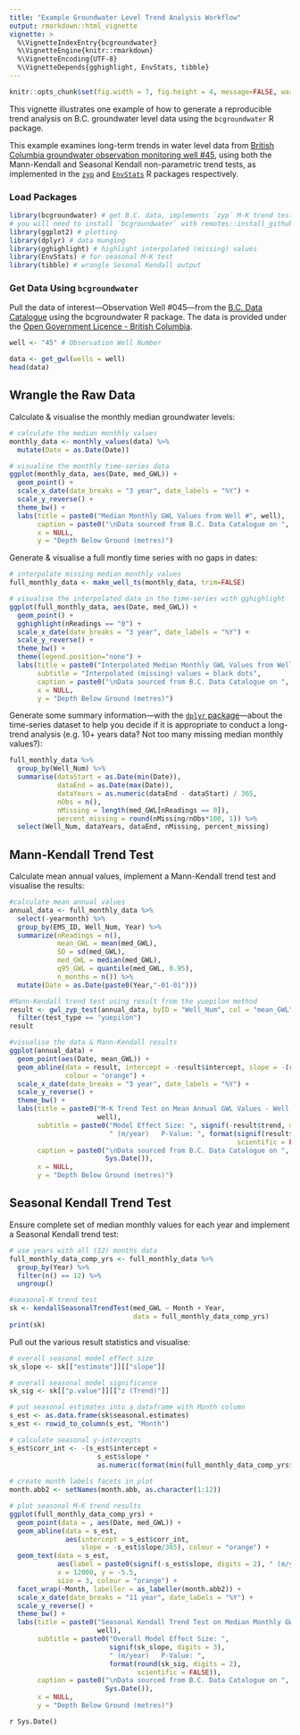```yaml
---
title: "Example Groundwater Level Trend Analysis Workflow"
output: rmarkdown::html_vignette
vignette: >
  %\VignetteIndexEntry{bcgroundwater}
  %\VignetteEngine{knitr::rmarkdown}
  %\VignetteEncoding{UTF-8}
  %\VignetteDepends{gghighlight, EnvStats, tibble}
---
```


```r
knitr::opts_chunk$set(fig.width = 7, fig.height = 4, message=FALSE, warning=FALSE)
```

This vignette illustrates one example of how to generate a reproducible trend analysis on B.C. groundwater level data using the `bcgroundwater` R package. 

This example examines long-term trends in water level data from [British Columbia groundwater observation monitoring well #45](https://www2.gov.bc.ca/gov/content?id=2D3DB9BA78DE4377AB4AE2DCEE1B409B), using both the Mann-Kendall and Seasonal Kendall non-parametric trend tests, as implemented in the [`zyp`](https://cran.r-project.org/web/packages/zyp/index.html) and [`EnvStats`](https://cran.r-project.org/web/packages/EnvStats/index.html) R packages respectively.

### Load Packages

```r
library(bcgroundwater) # get B.C. data, implements `zyp` M-K trend test
# you will need to install `bcgroundwater` with remotes::install_github("bcgov/bcgroundwater")
library(ggplot2) # plotting
library(dplyr) # data munging
library(gghighlight) # highlight interpolated (missing) values
library(EnvStats) # for seasonal M-K test
library(tibble) # wrangle Sesonal Kendall output
```


### Get Data Using `bcgroundwater`

Pull the data of interest&mdash;Observation Well #045&mdash;from the [B.C. Data Catalogue](https://catalogue.data.gov.bc.ca/dataset/57c55f10-cf8e-40bb-aae0-2eff311f1685) using the bcgroundwater R package. The data is provided under the [Open Government Licence - British Columbia](https://www2.gov.bc.ca/gov/content?id=A519A56BC2BF44E4A008B33FCF527F61).

```r
well <- "45" # Observation Well Number

data <- get_gwl(wells = well)
head(data)
```

## Wrangle the Raw Data

Calculate & visualise the monthly median groundwater levels:

```r
# calculate the median monthly values
monthly_data <- monthly_values(data) %>% 
  mutate(Date = as.Date(Date))

# visualise the monthly time-series data
ggplot(monthly_data, aes(Date, med_GWL)) + 
  geom_point() +
  scale_x_date(date_breaks = "3 year", date_labels = "%Y") +
  scale_y_reverse() +
  theme_bw() +
  labs(title = paste0("Median Monthly GWL Values from Well #", well),
       caption = paste0("\nData sourced from B.C. Data Catalogue on ", Sys.Date()),
       x = NULL,
       y = "Depth Below Ground (metres)")
```

Generate & visualise a full montly time series with no gaps in dates:

```r
# interpolate missing median monthly values
full_monthly_data <- make_well_ts(monthly_data, trim=FALSE)

# visualise the interpolated data in the time-series with gghighlight
ggplot(full_monthly_data, aes(Date, med_GWL)) + 
  geom_point() +
  gghighlight(nReadings == "0") +
  scale_x_date(date_breaks = "3 year", date_labels = "%Y") +
  scale_y_reverse() +
  theme_bw() +
  theme(legend.position="none") +
  labs(title = paste0("Interpolated Median Monthly GWL Values from Well #", well),
       subtitle = "Interpolated (missing) values = black dots",
       caption = paste0("\nData sourced from B.C. Data Catalogue on ", Sys.Date()),
       x = NULL,
       y = "Depth Below Ground (metres)")
```

Generate some summary information&mdash;with the [`dplyr` package](https://dplyr.tidyverse.org/)&mdash;about the time-series dataset to help you decide if it is appropriate to conduct a long-trend analysis (e.g. 10+ years data? Not too many missing median monthly values?):

```r
full_monthly_data %>%
  group_by(Well_Num) %>%
  summarise(dataStart = as.Date(min(Date)), 
            dataEnd = as.Date(max(Date)), 
            dataYears = as.numeric(dataEnd - dataStart) / 365, 
            nObs = n(), 
            nMissing = length(med_GWL[nReadings == 0]), 
            percent_missing = round(nMissing/nObs*100, 1)) %>% 
  select(Well_Num, dataYears, dataEnd, nMissing, percent_missing) 
```

## Mann-Kendall Trend Test

Calculate mean annual values, implement a Mann-Kendall trend test and visualise the results:

```r
#calculate mean annual values
annual_data <- full_monthly_data %>%
  select(-yearmonth) %>%
  group_by(EMS_ID, Well_Num, Year) %>%
  summarize(nReadings = n(),
            mean_GWL = mean(med_GWL),
            SD = sd(med_GWL),
            med_GWL = median(med_GWL),
            q95_GWL = quantile(med_GWL, 0.95),
            n_months = n()) %>% 
  mutate(Date = as.Date(paste0(Year,"-01-01"))) 

#Mann-Kendall trend test using result from the yuepilon method
result <- gwl_zyp_test(annual_data, byID = "Well_Num", col = "mean_GWL") %>% 
  filter(test_type == "yuepilon")
result

#visualise the data & Mann-Kendall results
ggplot(annual_data) +
  geom_point(aes(Date, mean_GWL)) +
  geom_abline(data = result, intercept = -result$intercept, slope = -(result$trend/365),
              colour = "orange") +
  scale_x_date(date_breaks = "3 year", date_labels = "%Y") +
  scale_y_reverse() + 
  theme_bw() +
  labs(title = paste0("M-K Trend Test on Mean Annual GWL Values - Well #",
                      well),
       subtitle = paste0("Model Effect Size: ", signif(-result$trend, digits = 3),
                         " (m/year)   P-Value: ", format(signif(result$sig, digits = 2),
                                                         scientific = FALSE)), 
       caption = paste0("\nData sourced from B.C. Data Catalogue on ",
                        Sys.Date()),
       x = NULL,
       y = "Depth Below Ground (metres)") 
```

## Seasonal Kendall Trend Test

Ensure complete set of median monthly values for each year and implement a Seasonal Kendall trend test:

```r
# use years with all (12) months data
full_monthly_data_comp_yrs <- full_monthly_data %>% 
  group_by(Year) %>% 
  filter(n() == 12) %>% 
  ungroup()

#seasonal-K trend test
sk <- kendallSeasonalTrendTest(med_GWL ~ Month + Year, 
                               data = full_monthly_data_comp_yrs)
print(sk)
```

Pull out the various result statistics and visualise:

```r
# overall seasonal model effect size
sk_slope <- sk[["estimate"]][["slope"]]

# overall seasonal model significance
sk_sig <- sk[["p.value"]][["z (Trend)"]]

# put seasonal estimates into a dataframe with Month column
s_est <- as.data.frame(sk$seasonal.estimates)
s_est <- rowid_to_column(s_est, "Month")

# calculate seasonal y-intercepts
s_est$corr_int <- -(s_est$intercept +
                      s_est$slope *
                      as.numeric(format(min(full_monthly_data_comp_yrs$Date), "%Y")))
                            
# create month labels facets in plot
month.abb2 <- setNames(month.abb, as.character(1:12))

# plot seasonal M-K trend results
ggplot(full_monthly_data_comp_yrs) +
  geom_point(data = , aes(Date, med_GWL)) +
  geom_abline(data = s_est,
              aes(intercept = s_est$corr_int,
                  slope = -s_est$slope/365), colour = "orange") +
  geom_text(data = s_est,
            aes(label = paste0(signif(-s_est$slope, digits = 2), " (m/year)" )),
            x = 12000, y = -5.5,
            size = 3, colour = "orange") +
  facet_wrap(~Month, labeller = as_labeller(month.abb2)) +
  scale_x_date(date_breaks = "11 year", date_labels = "%Y") +
  scale_y_reverse() + 
  theme_bw() +
  labs(title = paste0("Seasonal Kendall Trend Test on Median Monthly GWL Values - Well #",
                      well),
       subtitle = paste0("Overall Model Effect Size: ",
                         signif(sk_slope, digits = 3),
                         " (m/year)   P-Value: ",
                         format(round(sk_sig, digits = 2),
                                scientific = FALSE)), 
       caption = paste0("\nData sourced from B.C. Data Catalogue on ",
                        Sys.Date()),
       x = NULL,
       y = "Depth Below Ground (metres)")
```

`r Sys.Date()`
